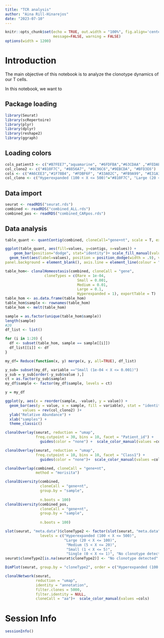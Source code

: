 ```yaml
---
title: "TCR analysis"
author: "Aina Rill-Hinarejos"
date: "2023-07-10"
---
```


```r
knitr::opts_chunk$set(echo = TRUE, out.width = "100%", fig.align='center', 
                      message=FALSE, warning = FALSE)
options(width = 1200)
```

# Introduction

The main objective of this notebook is to analyze the clonotype dynamics of our T cells. 

In this notebook, we want to 

## Package loading

```r
library(Seurat)
library(scRepertoire)
library(plyr)
library(dplyr)
library(reshape2)
library(ggraph)
````

## Loading colors

```r
cols_patient3 <- c("#B7FEE7","aquamarine", "#6FDFBA","#63CDAA" ,"#FEDAE0","lightpink", "#DF9FA9","#C8848F", "#FFFEB3","#F8F667","yellow1", "#DFDC00", "#BCEBFF","skyblue", "#76B4CF","#478AA7","#FFBF9F","#FFA274","sienna1", "#DF733E")
col_clono2 <- c("#810F7C", "#8856A7", "#8C96C6","#9EBCDA", "#BFD3E6")
cols <- c("#A6CEE3","#1F78B4", "#FDBF6F", "#33A02C", "#FB9A99", "#E31A1C", "#B2DF8A","#FF7F00","#CAB2D6", "#6A3D9A", "#FFFF99", "#B15928", "#1B9E77", "#D95F02", "#7570B3", "#E7298A", "#66A61E", "#E6AB02", "#A6761D", "#666666", "aquamarine", "aquamarine4",  "beige", "bisque4", "lightpink", "lightpink3", "slateblue1", "slateblue4", "tan1", "tan4", "purple4", "purple1", "lightsalmon4","lightsalmon","maroon4", "maroon1", "lemonchiffon4", "lemonchiffon")
col_clono <- c("Hyperexpanded (100 < X <= 500)"="#810F7C", "Large (20 < X <= 100)"="#8856A7","Medium (5 < X <= 20)"= "#8C96C6","Small (1 < X <= 5)"= "#9EBCDA", "Single (0 < X <= 1)"="#BFD3E6", "No clonotype detected"="gray69")
````

## Data import

```r
seurat <- readRDS("seurat.rds")
combined <- readRDS("combined_ALL.rds")
combined_pos <- readRDS("combined_CARpos.rds")
````

## Data analysis

```r
table_quant <- quantContig(combined, cloneCall="gene+nt", scale = T, exportTable = T)

ggplot(table_quant, aes(fill=values, y=contigs, x=values)) + 
    geom_bar(position="dodge", stat="identity")+ scale_fill_manual(values=cols_patient3) +
  geom_text(aes(label=values), position = position_dodge(width = .9), vjust = -0.3, color = "black") + theme(panel.grid.major = element_blank(), panel.grid.minor = element_blank(),
panel.background = element_blank(), axis.line = element_line(colour = "black"))

```

```r
table_hom<- clonalHomeostasis(combined, cloneCall = "gene", 
                  cloneTypes = c(Rare = 1e-04, 
                                 Small = 0.001, 
                                 Medium = 0.01, 
                                 Large = 0.1, 
                                 Hyperexpanded = 1), exportTable = T)
table_hom <- as.data.frame(table_hom)
table_hom$sample <- rownames(table_hom)
table_hom <- melt(table_hom)

sample = as.factor(unique(table_hom$sample))
length(sample)
#20
df_list <- list()

for (i in 1:20) {
  df <- subset(table_hom, sample == sample[[i]])
  df_list[[i]] <- df
}

my_df= Reduce(function(x, y) merge(x, y, all=TRUE), df_list)

y_sub= subset(my_df, variable =="Small (1e-04 < X <= 0.001)")
y_sub = y_sub[order(-y_sub$value ),]
ct = as.factor(y_sub$sample)
my_df$sample <- factor(my_df$sample, levels = ct)

y = my_df

ggplot(y, aes(x = reorder(sample, -value), y = value)) +
  geom_bar(aes(y = value, x = sample, fill = variable), stat = "identity") + scale_fill_manual(name = "Clonotype Group", 
        values = rev(col_clono2) )+
  ylab("Relative Abundance") +
  xlab("samples") +
  theme_classic()

```

```r
clonalOverlay(seurat, reduction = "umap", 
              freq.cutpoint = 30, bins = 10, facet = "Patient_id") + 
                guides(color = "none") +  scale_color_manual(values =cols)

clonalOverlay(seurat, reduction = "umap", 
              freq.cutpoint = 10, bins = 10, facet = "Class1") + 
                guides(color = "none")+  scale_color_manual(values =cols)

````
````r
clonalOverlap(combined, cloneCall = "gene+nt", 
              method = "morisita")
````
```r
clonalDiversity(combined, 
                cloneCall = "gene+nt", 
                group.by = "sample", 
                 
                n.boots = 100)
clonalDiversity(combined_pos, 
                cloneCall = "gene+nt", 
                group.by = "sample", 
                 
                n.boots = 100)
````

```r
slot(seurat, "meta.data")$cloneType2 <- factor(slot(seurat, "meta.data")$cloneType, 
                levels = c("Hyperexpanded (100 < X <= 500)", 
                           "Large (20 < X <= 100)", 
                            "Medium (5 < X <= 20)", 
                            "Small (1 < X <= 5)", 
                            "Single (0 < X <= 1)", "No clonotype detected"))
seurat$cloneType2[is.na(seurat$cloneType2)] <- "No clonotype detected"

DimPlot(seurat, group.by = "cloneType2", order = c("Hyperexpanded (100 < X <= 500)", "Large (20 < X <= 100)", "Medium (5 < X <= 20)", "Small (1 < X <= 5)", "Single (0 < X <= 1)", "No clonotype detected"), cols = col_clono) 
````

```r
clonalNetwork(seurat, 
              reduction = "umap", 
              identity = "annotation",
              filter.clones = 5000,
              filter.identity = NULL,
              cloneCall = "aa")+  scale_color_manual(values =cols)

````


# Session Info

```r
sessionInfo()
```